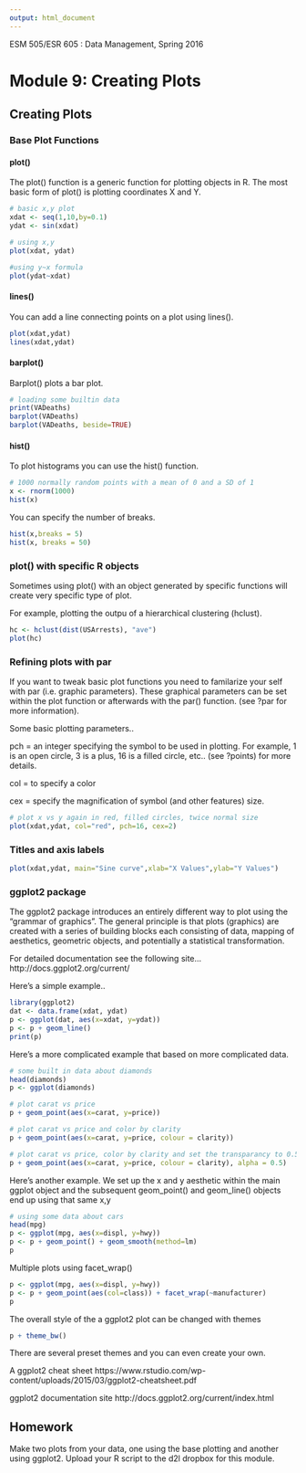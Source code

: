 ```yaml
---
output: html_document
---
```

ESM 505/ESR 605 : Data Management, Spring 2016

Module 9: Creating Plots
====================



## Creating Plots

### Base Plot Functions

#### plot()
The plot() function is a generic function for plotting objects in R. The most basic form of plot() is plotting coordinates X and Y.  

```r
# basic x,y plot
xdat <- seq(1,10,by=0.1)
ydat <- sin(xdat)

# using x,y 
plot(xdat, ydat)

#using y~x formula
plot(ydat~xdat)  
```


#### lines()
You can add a line connecting points on a plot using lines().  
```r
plot(xdat,ydat)
lines(xdat,ydat)
```

#### barplot()
Barplot() plots a bar plot.

```r
# loading some builtin data
print(VADeaths)
barplot(VADeaths)
barplot(VADeaths, beside=TRUE)
```

#### hist()
To plot histograms you can use the hist() function.

```r
# 1000 normally random points with a mean of 0 and a SD of 1
x <- rnorm(1000)
hist(x)
```

You can specify the number of breaks.
```r
hist(x,breaks = 5)
hist(x, breaks = 50)
```

### plot() with specific R objects
Sometimes using plot() with an object generated by specific functions will create very specific type of plot.

For example, plotting the outpu of a hierarchical clustering (hclust).

```r
hc <- hclust(dist(USArrests), "ave")
plot(hc)
```

### Refining plots with par
If you want to tweak basic plot functions you need to familarize your self with par (i.e. graphic parameters).  These graphical parameters can be set within the plot function or afterwards with the par() function.  (see ?par for more information).  

Some basic plotting parameters..

pch = an integer specifying the symbol to be used in plotting.  For example, 1 is an open circle, 3 is a plus, 16 is a filled circle, etc.. (see ?points) for more details.  

col = to specify a color

cex = specify the magnification of symbol (and other features) size.

```r
# plot x vs y again in red, filled circles, twice normal size
plot(xdat,ydat, col="red", pch=16, cex=2)
```

### Titles and axis labels

```r
plot(xdat,ydat, main="Sine curve",xlab="X Values",ylab="Y Values")
```



### ggplot2 package
The ggplot2 package introduces an entirely different way to plot using the "grammar of graphics".  The general principle is that plots (graphics) are created with a series of building blocks each consisting of data, mapping of aesthetics, geometric objects, and potentially a statistical transformation.   

For detailed documentation see the following site...
http://docs.ggplot2.org/current/

Here's a simple example..
```r
library(ggplot2)
dat <- data.frame(xdat, ydat)
p <- ggplot(dat, aes(x=xdat, y=ydat))
p <- p + geom_line()
print(p)

```

Here's a more complicated example that based on more complicated data.

```r
# some built in data about diamonds
head(diamonds)
p <- ggplot(diamonds)

# plot carat vs price
p + geom_point(aes(x=carat, y=price))

# plot carat vs price and color by clarity
p + geom_point(aes(x=carat, y=price, colour = clarity))

# plot carat vs price, color by clarity and set the transparancy to 0.5
p + geom_point(aes(x=carat, y=price, colour = clarity), alpha = 0.5)
```

Here's another example.  We set up the x and y aesthetic within the main ggplot object and the subsequent geom_point() and geom_line() objects end up using that same x,y

```r
# using some data about cars
head(mpg)
p <- ggplot(mpg, aes(x=displ, y=hwy))
p <- p + geom_point() + geom_smooth(method=lm)
p
```

Multiple plots using facet_wrap()

```r
p <- ggplot(mpg, aes(x=displ, y=hwy)) 
p <- p + geom_point(aes(col=class)) + facet_wrap(~manufacturer)
p
```

The overall style of the a ggplot2 plot can be changed with themes

```r
p + theme_bw()
```

There are several preset themes and you can even create your own.



A ggplot2 cheat sheet
https://www.rstudio.com/wp-content/uploads/2015/03/ggplot2-cheatsheet.pdf

ggplot2 documentation site
http://docs.ggplot2.org/current/index.html


## Homework

Make two plots from your data, one using the base plotting and another using ggplot2.  Upload your R script to the d2l dropbox for this module.




